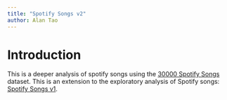 ```yaml
---
title: "Spotify Songs v2"
author: Alan Tao
---
```


# Introduction

This is a deeper analysis of spotify songs using the [30000 Spotify Songs](https://www.kaggle.com/datasets/joebeachcapital/30000-spotify-songs){target="blank"} dataset. This is an extension to the exploratory analysis of Spotify songs: [Spotify Songs v1](https://alienjao.quarto.pub/spotify-songs/pages/index.html){target="blank"}. 
